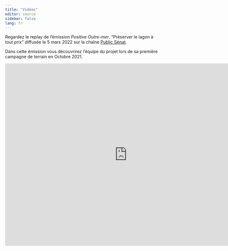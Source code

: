 ```yaml
---
title: "Vidéos"
editor: source
sidebar: false
lang: fr
---
```


Regardez le replay de l'émission *Positive Outre-mer*, "Préserver le lagon à tout prix" diffusée le 5 mars 2022 sur la chaîne [Public Sénat](https://www.publicsenat.fr/emission/positive-outre-mer/preserver-le-lagon-a-tout-prix-192241).

::: callout-info
Dans cette émission vous découvrirez l'équipe du projet lors de sa première campagne de terrain en Octobre 2021.
:::

<iframe frameborder="0" width="800" height="600"
src="https://www.dailymotion.com/embed/video/k1bSlUz5Bsl7bYxTG4V"
allowfullscreen></iframe>